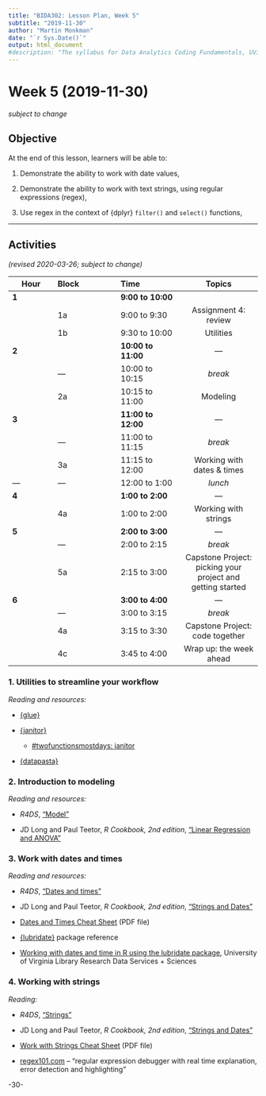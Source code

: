 ```yaml
---
title: "BIDA302: Lesson Plan, Week 5"
subtitle: "2019-11-30"
author: "Martin Monkman"
date: "`r Sys.Date()`"
output: html_document
#description: "The syllabus for Data Analytics Coding Fundamentals, UVic BIDA302"
---
```


# Week 5 (2019-11-30)

_subject to change_


## Objective

At the end of this lesson, learners will be able to:

1. Demonstrate the ability to work with date values,  

2. Demonstrate the ability to work with text strings, using regular expressions (regex),

3. Use regex in the context of {dplyr} `filter()` and `select()` functions,




***

## Activities

_(revised 2020-03-26; subject to change)_


| Hour  | Block      | Time              | Topics  | &#8212; |
|---    |:---        |:---               |:---:  |
|**1**  |            | **9:00 to 10:00** |    |   |
|       |1a          | 9:00 to 9:30      | Assignment 4: review | &#8212; |
|       |1b          | 9:30 to 10:00     | Utilities | &#8212; |
|**2**  |            | **10:00 to 11:00**| &#8212;  | &#8212; |
|       |&#8212;     | 10:00 to 10:15    | _break_ | &#8212; |
|       |2a          | 10:15 to 11:00    | Modeling   | &#8212; |
|**3**  |            | **11:00 to 12:00**| &#8212;  | &#8212; |
|       |&#8212;     | 11:00 to 11:15    | _break_ | &#8212; |
|       |3a          | 11:15 to 12:00    | Working with dates & times | &#8212; |
|&#8212;|&#8212;     | 12:00 to 1:00     | _lunch_ | &#8212; |
|**4**  |            | **1:00 to 2:00**  | &#8212;  | &#8212; |
|       |4a          | 1:00 to 2:00      | Working with strings | &#8212; |
|**5**  |            | **2:00 to 3:00**  | &#8212;  | &#8212; |
|       |&#8212;     | 2:00 to 2:15      | _break_ | &#8212; |
|       |5a          | 2:15 to 3:00      | Capstone Project: picking your project and getting started | &#8212; |
|**6**  |            | **3:00 to 4:00**  | &#8212;  | &#8212; |
|       |&#8212;     | 3:00 to 3:15      | _break_ | &#8212; |
|       |4a          | 3:15 to 3:30      | Capstone Project: code together | &#8212; |
|       |4c          | 3:45 to 4:00      | Wrap up: the week ahead | &#8212; |




### 1. Utilities to streamline your workflow

_Reading and resources:_

* [{glue}](https://glue.tidyverse.org/)

* [{janitor}](http://sfirke.github.io/janitor/)

  - [#twofunctionsmostdays: janitor](https://github.com/sharlagelfand/twofunctionsmostdays/tree/master/2020/03/16)

* [{datapasta}](https://milesmcbain.github.io/datapasta/)



### 2. Introduction to modeling

_Reading and resources:_

* _R4DS_, ["Model"](https://r4ds.had.co.nz/model-intro.html)

* JD Long and Paul Teetor, _R Cookbook, 2nd edition_, ["Linear Regression and ANOVA"](https://rc2e.com/linearregressionandanova) 



### 3. Work with dates and times


_Reading and resources:_

* _R4DS_, ["Dates and times"](https://r4ds.had.co.nz/dates-and-times.html)

* JD Long and Paul Teetor, _R Cookbook, 2nd edition_, ["Strings and Dates"](https://rc2e.com/stringsanddates) 

* [Dates and Times Cheat Sheet](https://github.com/rstudio/cheatsheets/raw/master/lubridate.pdf) (PDF file)

* [{lubridate}](https://lubridate.tidyverse.org/index.html) package reference

* [Working with dates and time in R using the lubridate package](https://data.library.virginia.edu/working-with-dates-and-time-in-r-using-the-lubridate-package/), University of Virginia Library Research Data Services + Sciences



### 4. Working with strings 



_Reading:_

* _R4DS_, ["Strings"](https://r4ds.had.co.nz/strings.html)

* JD Long and Paul Teetor, _R Cookbook, 2nd edition_, ["Strings and Dates"](https://rc2e.com/stringsanddates) 

* [Work with Strings Cheat Sheet](https://github.com/rstudio/cheatsheets/raw/master/strings.pdf) (PDF file)

* [regex101.com](https://regex101.com/) -- "regular expression debugger with real time explanation, error detection and highlighting"







-30-
